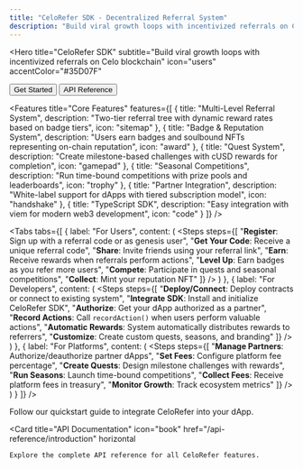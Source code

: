 ```yaml
---
title: "CeloRefer SDK - Decentralized Referral System"
description: "Build viral growth loops with incentivized referrals on Celo blockchain"
---
```


<Hero
  title="CeloRefer SDK"
  subtitle="Build viral growth loops with incentivized referrals on Celo blockchain"
  icon="users"
  accentColor="#35D07F"
>
  <Button href="/guides/quickstart" variant="primary">
    Get Started
  </Button>
  <Button href="/api-reference/introduction" variant="secondary">
    API Reference
  </Button>
</Hero>

<Features
  title="Core Features"
  features={[
    {
      title: "Multi-Level Referral System",
      description: "Two-tier referral tree with dynamic reward rates based on badge tiers",
      icon: "sitemap"
    },
    {
      title: "Badge & Reputation System",
      description: "Users earn badges and soulbound NFTs representing on-chain reputation",
      icon: "award"
    },
    {
      title: "Quest System",
      description: "Create milestone-based challenges with cUSD rewards for completion",
      icon: "gamepad"
    },
    {
      title: "Seasonal Competitions",
      description: "Run time-bound competitions with prize pools and leaderboards",
      icon: "trophy"
    },
    {
      title: "Partner Integration",
      description: "White-label support for dApps with tiered subscription model",
      icon: "handshake"
    },
    {
      title: "TypeScript SDK",
      description: "Easy integration with viem for modern web3 development",
      icon: "code"
    }
  ]}
/>

<Section title="How It Works" subtitle="Simple integration for different stakeholders">

<Tabs
  tabs={[
    {
      label: "For Users",
      content: (
        <Steps
          steps={[
            "**Register**: Sign up with a referral code or as genesis user",
            "**Get Your Code**: Receive a unique referral code",
            "**Share**: Invite friends using your referral link",
            "**Earn**: Receive rewards when referrals perform actions",
            "**Level Up**: Earn badges as you refer more users",
            "**Compete**: Participate in quests and seasonal competitions",
            "**Collect**: Mint your reputation NFT"
          ]}
        />
      )
    },
    {
      label: "For Developers",
      content: (
        <Steps
          steps={[
            "**Deploy/Connect**: Deploy contracts or connect to existing system",
            "**Integrate SDK**: Install and initialize CeloRefer SDK",
            "**Authorize**: Get your dApp authorized as a partner",
            "**Record Actions**: Call `recordAction()` when users perform valuable actions",
            "**Automatic Rewards**: System automatically distributes rewards to referrers",
            "**Customize**: Create custom quests, seasons, and branding"
          ]}
        />
      )
    },
    {
      label: "For Platforms",
      content: (
        <Steps
          steps={[
            "**Manage Partners**: Authorize/deauthorize partner dApps",
            "**Set Fees**: Configure platform fee percentage",
            "**Create Quests**: Design milestone challenges with rewards",
            "**Run Seasons**: Launch time-bound competitions",
            "**Collect Fees**: Receive platform fees in treasury",
            "**Monitor Growth**: Track ecosystem metrics"
          ]}
        />
      )
    }
  ]}
/>

</Section>

<Section title="Ready to integrate?" subtitle="Get started with CeloRefer in minutes">

<Columns cols={2}>
  <Card
    title="Developer Quickstart"
    icon="rocket"
    href="/guides/quickstart"
    horizontal
  >
    Follow our quickstart guide to integrate CeloRefer into your dApp.
  </Card>
  
  <Card
    title="API Documentation"
    icon="book"
    href="/api-reference/introduction"
    horizontal
  >
    Explore the complete API reference for all CeloRefer features.
  </Card>
</Columns>

</Section>